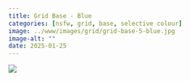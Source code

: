 ```yaml
---
title: Grid Base - Blue
categories: [nsfw, grid, base, selective colour]
image: ../www/images/grid/grid-base-5-blue.jpg
image-alt: ""
date: 2025-01-25
---
```



![](../www/images/grid/grid-base-5-blue.jpg)

